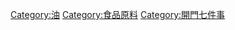 {{飲食}}
{{catmore}}
{{Commonscat|Cooking oils}}

[[Category:油|Category:油]]
[[Category:食品原料|Category:食品原料]]
[[Category:開門七件事|Category:開門七件事]]